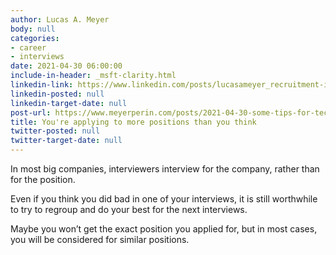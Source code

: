 ```yaml
---
author: Lucas A. Meyer
body: null
categories:
- career
- interviews
date: 2021-04-30 06:00:00
include-in-header: _msft-clarity.html
linkedin-link: https://www.linkedin.com/posts/lucasameyer_recruitment-interview-activity-6790036166214336512-CSHt
linkedin-posted: null
linkedin-target-date: null
post-url: https://www.meyerperin.com/posts/2021-04-30-some-tips-for-technical-interviews.html
title: You're applying to more positions than you think
twitter-posted: null
twitter-target-date: null
---
```


In most big companies, interviewers interview for the company, rather than for the position. 

Even if you think you did bad in one of your interviews, it is still worthwhile to try to regroup and do your best for the next interviews.

Maybe you won't get the exact position you applied for, but in most cases, you will be considered for similar positions.
